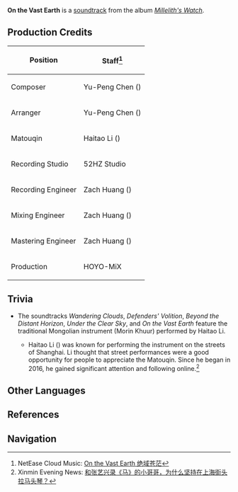 {{Soundtrack Infobox
|title          =
|image          = Millelith's Watch.png
|album          = Millelith's Watch
|disc           = 1
|number         = 02
|featured       =
|featured2      =
|featured3      =
|featured_disc  =
|featured_disc2 =
|featured_disc3 =
|youtube_id     = xhivQ1IVsE0
|spotify_id     = 2IIkQAkZlQzN2XATuHmFwU
|played_in      = The Chasm
|during         = [[The Chasm]]
|domain         =
|previous       = Wordless Cliffs
|next           = Lithic Oath
}}
'''On the Vast Earth''' is a [[soundtrack]] from the album ''[[Millelith's Watch]]''.

==Production Credits==
{| class="wikitable" style="text-align:left; height:0.5em"
! Position
! Staff<ref>NetEase Cloud Music: [https://music.163.com/#/song?id=1956541069 On the Vast Earth 绝域苍茫]</ref>
|-
! Composer
| Yu-Peng Chen ({{Lang|zh=陈致逸|mini=1}})
|-
! Arranger
| Yu-Peng Chen ({{Lang|zh=陈致逸|mini=1}})
|-
! Matouqin
| Haitao Li ({{Lang|zh=李海涛|mini=1}})
|-
! Recording Studio
| 52HZ Studio
|-
! Recording Engineer
| Zach Huang ({{Lang|zh=黄巍|mini=1}})
|-
! Mixing Engineer
| Zach Huang ({{Lang|zh=黄巍|mini=1}})
|-
! Mastering Engineer
| Zach Huang ({{Lang|zh=黄巍|mini=1}})
|-
! Production
| HOYO-MiX
|}
<!--
==Videos==
<gallery hideaddbutton="true" captionalign="center">
</gallery>
-->
==Trivia==
* <section begin=Matouqin />The soundtracks ''Wandering Clouds'', ''Defenders' Volition'', ''Beyond the Distant Horizon'', ''Under the Clear Sky'', and ''On the Vast Earth'' feature the traditional Mongolian instrument {{w|Matouqin}} (Morin Khuur) performed by Haitao Li.
** Haitao Li ({{Lang|zh=李海涛|mini=1}}) was known for performing the instrument on the streets of Shanghai. Li thought that street performances were a good opportunity for people to appreciate the Matouqin. Since he began in 2016, he gained significant attention and following online.<ref>Xinmin Evening News: [https://xw.qq.com/cmsid/20200708A0HUWQ00?f=newdc 和张艺兴录《马》的小哥哥，为什么坚持在上海街头拉马头琴？]</ref><section end=Matouqin />

==Other Languages==
{{Other Languages
|default_hidden = 1
|en      = On the Vast Earth
|zhs     = 绝域苍茫
|zhs_rm  = Juéyù Cāngmáng
|ja      = 蒼茫たる絶域
|ja_rm   = Soubou Taru Zetsuiki{{Assumed}}
}}

==References==
{{Reflist}}

==Navigation==
{{Soundtrack Navbox|Millelith's Watch}}